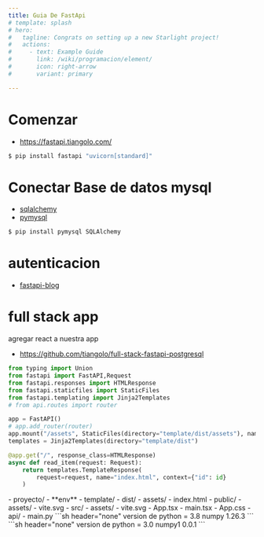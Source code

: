 ```yaml
---
title: Guia De FastApi
# template: splash
# hero:
#   tagline: Congrats on setting up a new Starlight project!
#   actions:
#     - text: Example Guide
#       link: /wiki/programacion/element/
#       icon: right-arrow
#       variant: primary

---
```




# Comenzar
- https://fastapi.tiangolo.com/

```sh
$ pip install fastapi "uvicorn[standard]"
```

# Conectar Base de datos mysql
- [sqlalchemy](https://www.sqlalchemy.org/) 
- [pymysql](https://pypi.org/project/pymysql/ ) 

```sh
$ pip install pymysql SQLAlchemy
```


# autenticacion

- [fastapi-blog](https://github.com/sourabhsinha396/fastapi-blog)


# full stack app 
agregar react a nuestra app

- https://github.com/tiangolo/full-stack-fastapi-postgresql


```py header="main"
from typing import Union
from fastapi import FastAPI,Request
from fastapi.responses import HTMLResponse
from fastapi.staticfiles import StaticFiles
from fastapi.templating import Jinja2Templates
# from api.routes import router

app = FastAPI()
# app.add_router(router)
app.mount("/assets", StaticFiles(directory="template/dist/assets"), name="assets")
templates = Jinja2Templates(directory="template/dist")

@app.get("/", response_class=HTMLResponse)
async def read_item(request: Request):
    return templates.TemplateResponse(
        request=request, name="index.html", context={"id": id}
    )
```


<FileTree>
- proyecto/
  - **env**
  - template/
    - dist/
      - assets/
      - index.html
    - public/
      - assets/
        - vite.svg
    - src/
      - assets/
      - vite.svg
      - App.tsx
      - main.tsx
      - App.css
  - api/
  - main.py
  
</FileTree>




<Tabs>
    <TabItem label="projecto 1">
        ```sh header="none"
          version de python = 3.8
          numpy 1.26.3
        ```
    </TabItem>
       <TabItem label="projecto 2">
        ```sh header="none"
          version de python = 3.0
          numpy1 0.0.1
        ```
    </TabItem>
</Tabs>

